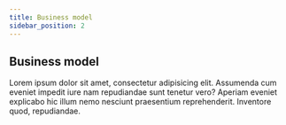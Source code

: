 ```yaml
---
title: Business model
sidebar_position: 2
---
```


## Business model
Lorem ipsum dolor sit amet, consectetur adipisicing elit. Assumenda cum eveniet impedit iure nam repudiandae sunt tenetur vero? Aperiam eveniet explicabo hic illum nemo nesciunt praesentium reprehenderit. Inventore quod, repudiandae.

